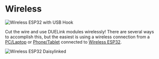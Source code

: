 # Wireless


![Wireless ESP32 with USB Hook](pathname:///img/wlesp32-usbhook.png)

Cut the wire and use DUELink modules wirelessly! There are several ways to accomplish this, but the easiest is using a wireless connection from a [PC/Laptop](../hw/pc-laptop) or [Phone/Tablet](../hw/phone-tablet) connected to [Wireless ESP32](../products/wlesp32-a).

![Wireless ESP32 Daisylinked](pathname:///img/wlesp32-daisylink.png)
